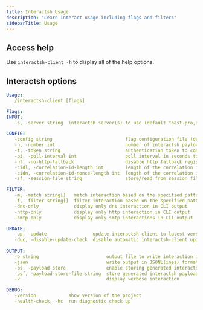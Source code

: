 ```yaml
---
title: Interactsh Usage
description: "Learn Interact usage including flags and filters"
sidebarTitle: Usage
---
```


## Access help

Use `interactsh-client -h` to display all of the help options.

## Interactsh options

```yaml
Usage:
  ./interactsh-client [flags]

Flags:
INPUT:
   -s, -server string  interactsh server(s) to use (default "oast.pro,oast.live,oast.site,oast.online,oast.fun,oast.me")

CONFIG:
   -config string                           flag configuration file (default "$HOME/.config/interactsh-client/config.yaml")
   -n, -number int                          number of interactsh payload to generate (default 1)
   -t, -token string                        authentication token to connect protected interactsh server
   -pi, -poll-interval int                  poll interval in seconds to pull interaction data (default 5)
   -nf, -no-http-fallback                   disable http fallback registration
   -cidl, -correlation-id-length int        length of the correlation id preamble (default 20)
   -cidn, -correlation-id-nonce-length int  length of the correlation id nonce (default 13)
   -sf, -session-file string                store/read from session file

FILTER:
   -m, -match string[]   match interaction based on the specified pattern
   -f, -filter string[]  filter interaction based on the specified pattern
   -dns-only             display only dns interaction in CLI output
   -http-only            display only http interaction in CLI output
   -smtp-only            display only smtp interactions in CLI output

UPDATE:
   -up, -update                 update interactsh-client to latest version
   -duc, -disable-update-check  disable automatic interactsh-client update check
   
OUTPUT:
   -o string                         output file to write interaction data
   -json                             write output in JSONL(ines) format
   -ps, -payload-store               enable storing generated interactsh payload to file
   -psf, -payload-store-file string  store generated interactsh payloads to given file (default "interactsh_payload.txt")
   -v                                display verbose interaction

DEBUG:
   -version            show version of the project
   -health-check, -hc  run diagnostic check up
```